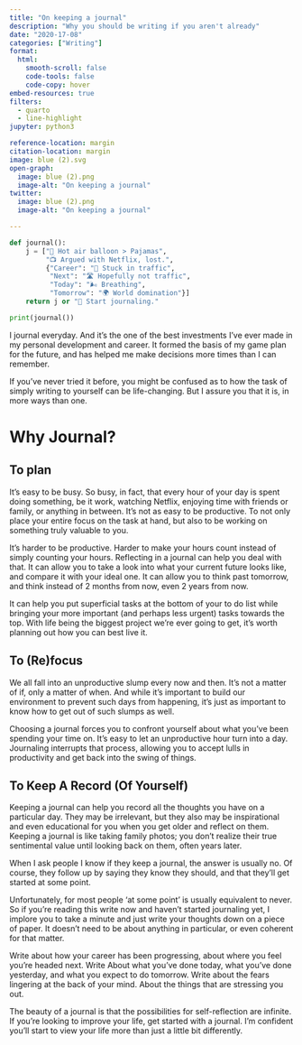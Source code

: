 ```yaml
---
title: "On keeping a journal"
description: "Why you should be writing if you aren't already"
date: "2020-17-08"
categories: ["Writing"]
format:
  html:
    smooth-scroll: false
    code-tools: false
    code-copy: hover
embed-resources: true
filters:
  - quarto
  - line-highlight
jupyter: python3

reference-location: margin
citation-location: margin
image: blue (2).svg
open-graph:
  image: blue (2).png
  image-alt: "On keeping a journal"
twitter:
  image: blue (2).png
  image-alt: "On keeping a journal"

---
```


::: {.column-margin}

```python
def journal():
    j = ["🎈 Hot air balloon > Pajamas",
         "📺 Argued with Netflix, lost.",
         {"Career": "🚗 Stuck in traffic",
          "Next": "🛣️ Hopefully not traffic",
          "Today": "🌬️ Breathing",
          "Tomorrow": "🌍 World domination"}]
    return j or "📝 Start journaling."

print(journal())
```

:::

I journal everyday. And it's the one of the best investments I’ve ever made in my personal development and career. It formed the basis of my game plan for the future, and has helped me make decisions more times than I can remember.

If you’ve never tried it before, you might be confused as to how the task of simply writing to yourself can be life-changing. But I assure you that it is, in more ways than one.

# Why Journal?

## To plan

It's easy to be busy. So busy, in fact, that every hour of your day is spent doing something, be it work, watching Netflix, enjoying time with friends or family, or anything in between. It's not as easy to be productive. To not only place your entire focus on the task at hand, but also to be working on something truly valuable to you.

It's harder to be productive. Harder to make your hours count instead of simply counting your hours. Reflecting in a journal can help you deal with that. It can allow you to take a look into what your current future looks like, and compare it with your ideal one. It can allow you to think past tomorrow, and think instead of 2 months from now, even 2 years from now.

It can help you put superficial tasks at the bottom of your to do list while bringing your more important (and perhaps less urgent) tasks towards the top. With life being the biggest project we’re ever going to get, it's worth planning out how you can best live it.

## To (Re)focus
We all fall into an unproductive slump every now and then. It's not a matter of if, only a matter of when. And while it's important to build our environment to prevent such days from happening, it's just as important to know how to get out of such slumps as well.

Choosing a journal forces you to confront yourself about what you’ve been spending your time on. It's easy to let an unproductive hour turn into a day. Journaling interrupts that process, allowing you to accept lulls in productivity and get back into the swing of things.


## To Keep A Record (Of Yourself)
Keeping a journal can help you record all the thoughts you have on a particular day. They may be irrelevant, but they also may be inspirational and even educational for you when you get older and reflect on them. Keeping a journal is like taking family photos; you don't realize their true sentimental value until looking back on them, often years later.

When I ask people I know if they keep a journal, the answer is usually no. Of course, they follow up by saying they know they should, and that they’ll get started at some point.

Unfortunately, for most people ‘at some point’ is usually equivalent to never. So if you’re reading this write now and haven't started journaling yet, I implore you to take a minute and just write your thoughts down on a piece of paper. It doesn't need to be about anything in particular, or even coherent for that matter.

Write about how your career has been progressing, about where you feel you’re headed next. Write About what you’ve done today, what you’ve done yesterday, and what you expect to do tomorrow. Write about the fears lingering at the back of your mind. About the things that are stressing you out.

The beauty of a journal is that the possibilities for self-reflection are infinite. If you’re looking to improve your life, get started with a journal. I'm confident you’ll start to view your life more than just a little bit differently.